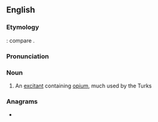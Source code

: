 {{also|masłach}}
==English==

===Etymology===
{{etyl|ar|en}} {{m|ar|مَسْلُوق}}: compare {{cog|fr|masloc}}.

===Pronunciation===
{{rfp|en}}

===Noun===
{{en-noun|-}}

# {{lb|en|medicine}} An [[excitant]] containing [[opium]], much used by the Turks
#: {{rfquotek|en|Dunglison}}

===Anagrams===
* {{anagrams|en|a=aachlms|chamals|chasmal}}